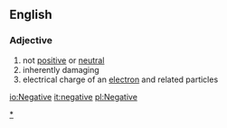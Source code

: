 ==English==
===Adjective===
#not [[positive]] or [[neutral]]
#inherently damaging
#electrical charge of an [[electron]] and related particles

[[Category:Negative words|*]]

[[io:Negative]]
[[it:negative]]
[[pl:Negative]]